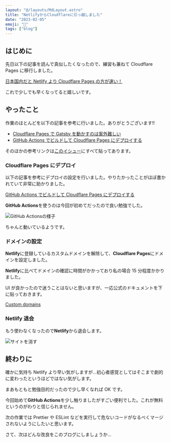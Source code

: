 ```yaml
---
layout: "@/layouts/MdLayout.astro"
title: "NetlifyからCloudflareに引っ越しました"
date: "2023-02-05"
emoji: "🏡"
tags: ["blog"]
---
```


## はじめに

先日以下の記事を読んで真似したくなったので、練習も兼ねて Cloudflare Pages に移行しました。

[日本国内だと Netlify より Cloudflare Pages の方が速い！](https://qiita.com/akitkat/items/dcbe4fcaacc051753e2b)

これで少しでも早くなってると嬉しいです。

## やったこと

作業のほとんどを以下の記事を参考に行いました。ありがとうございます!!

- [Cloudflare Pages で Gatsby を動かすのは案外難しい](https://zenn.dev/appare45/articles/cloudflarepages-gatsby)
- [GitHub Actions でビルドして Cloudflare Pages にデプロイする](https://zenn.dev/nwtgck/articles/1fdee0e84e5808)

そのほかの参考リンクは[このイシュー](https://github.com/tunamaguro/blog/issues/26)にすべて貼ってあります。

### Cloudflare Pages にデプロイ

以下の記事を参考にデプロイの設定を行いました。やりたかったことがほぼ書かれていて非常に助かりました。

[GitHub Actions でビルドして Cloudflare Pages にデプロイする](https://zenn.dev/nwtgck/articles/1fdee0e84e5808)

**GitHub Actions**を使うのは今回が初めてだったので良い勉強でした。

![GitHub Actionsの様子](./action-image.png)

ちゃんと動いているようです。

### ドメインの設定

**Netlify**に登録しているカスタムドメインを解除して、**Cloudflare Pages**にドメインを設定しました。

**Netlify**に比べてドメインの確認に時間がかかっており私の場合 15 分程度かかりました。

UI が良かったので迷うことはないと思いますが、一応公式のドキュメントを下に貼っておきます。

[Custom domains](https://developers.cloudflare.com/pages/platform/custom-domains/)

### Netlify 退会

もう使わなくなったので**Netlify**から退会します。

![サイトを消す](./delete-netlify.png)

## 終わりに

確かに気持ち Netlify より早い気がしますが...初心者感覚としてはそこまで劇的に変わったというほどではない気がします。

まあもともと勉強目的だったので少し早くなれば OK です。

今回始めて**GitHub Actions**を少し触りましたがすごい便利でした。これが無料というのがわりと信じられません。

次の作業では Prettier や ESLint などを実行して危ないコードがなるべくマージされないようにしたいと思います。

さて、次はどんな改良をこのブログにしましょうか...
